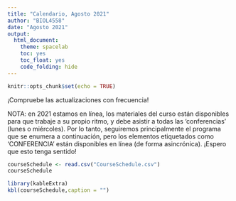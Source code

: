 ```yaml
---
title: "Calendario, Agosto 2021"
author: "BIOL4558"
date: "Agosto 2021"
output:
  html_document: 
    theme: spacelab
    toc: yes
    toc_float: yes
    code_folding: hide
---
```


```r
knitr::opts_chunk$set(echo = TRUE)
```

¡Compruebe las actualizaciones con frecuencia!

NOTA: en 2021 estamos en línea, los materiales del curso están disponibles para que trabaje a su propio ritmo, y debe asistir a todas las 'conferencias' (lunes o miércoles). Por lo tanto, seguiremos principalmente el programa que se enumera a continuación, pero los elementos etiquetados como 'CONFERENCIA' están disponibles en línea (de forma asincrónica). ¡Espero que esto tenga sentido!


```r
courseSchedule <- read.csv("CourseSchedule.csv")
courseSchedule
```

```r

library(kableExtra)
kbl(courseSchedule,caption = "")

```
